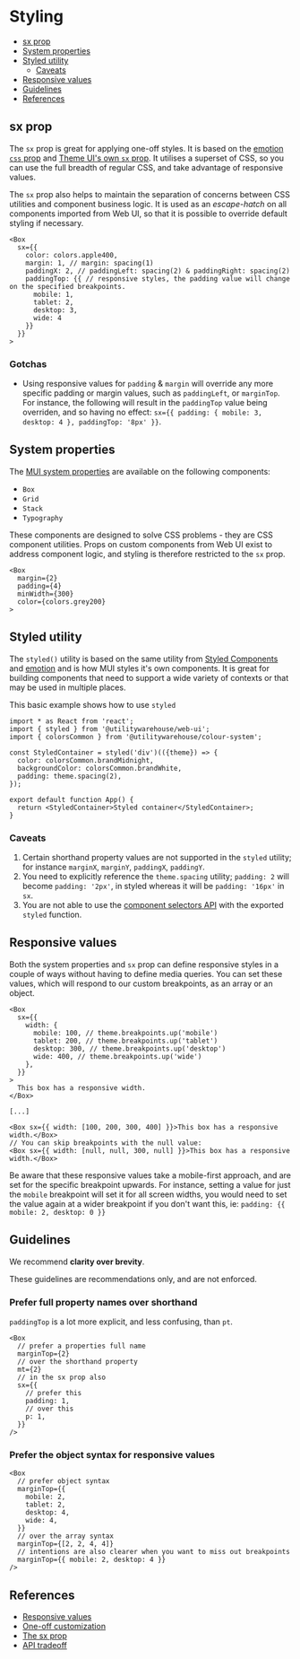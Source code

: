
<Analytics />

<Meta title="Web UI / Guides / Styling" />

# Styling

- [sx prop](#sx-prop)
- [System properties](#system-properties)
- [Styled utility](#styled-utility)
  - [Caveats](#caveats)
- [Responsive values](#responsive-values)
- [Guidelines](#guidelines)
- [References](#references)

## sx prop

The `sx` prop is great for applying one-off styles. It is based on the
[emotion `css` prop](https://emotion.sh/docs/css-prop)
and [Theme UI's own `sx` prop](https://theme-ui.com/sx-prop/).
It utilises a superset of CSS, so you can use the full breadth of
regular CSS, and take advantage of responsive values.

The `sx` prop also helps to maintain the separation of concerns between CSS
utilities and component business logic. It is used as an _escape-hatch_ on all
components imported from Web UI, so that it is possible to override default
styling if necessary.

```tsx
<Box
  sx={{
    color: colors.apple400,
    margin: 1, // margin: spacing(1)
    paddingX: 2, // paddingLeft: spacing(2) & paddingRight: spacing(2)
    paddingTop: {{ // responsive styles, the padding value will change on the specified breakpoints.
      mobile: 1,
      tablet: 2,
      desktop: 3,
      wide: 4
    }}
  }}
>
```

### Gotchas

- Using responsive values for `padding` & `margin` will override any more
  specific padding or margin values, such as `paddingLeft`, or `marginTop`. For
  instance, the following will result in the `paddingTop` value being overriden,
  and so having no effect: `sx={{ padding: { mobile: 3, desktop: 4 }, paddingTop: '8px' }}`.

## System properties

The [MUI system properties](https://mui.com/system/properties/) are available on the following components:

- `Box`
- `Grid`
- `Stack`
- `Typography`

These components are designed to solve CSS problems - they are CSS component
utilities. Props on custom components from Web UI exist to address component
logic, and styling is therefore restricted to the `sx` prop.

```tsx
<Box
  margin={2}
  padding={4}
  minWidth={300}
  color={colors.grey200}
>
```

## Styled utility

The `styled()` utility is based on the same utility from [Styled Components](https://styled-components.com/)
and [emotion](https://emotion.sh/docs/styled) and is how MUI styles it's own
components. It is great for building components that need to support a wide
variety of contexts or that may be used in multiple places.

This basic example shows how to use `styled`

```tsx
import * as React from 'react';
import { styled } from '@utilitywarehouse/web-ui';
import { colorsCommon } from '@utilitywarehouse/colour-system';

const StyledContainer = styled('div')(({theme}) => {
  color: colorsCommon.brandMidnight,
  backgroundColor: colorsCommon.brandWhite,
  padding: theme.spacing(2),
});

export default function App() {
  return <StyledContainer>Styled container</StyledContainer>;
}
```

### Caveats

1. Certain shorthand property values are not supported in the `styled` utility;
   for instance `marginX`, `marginY`, `paddingX`, `paddingY`.
1. You need to explicitly reference the `theme.spacing` utility; `padding: 2`
   will become `padding: '2px'`, in styled whereas it will be `padding: '16px'`
   in `sx`.
1. You are not able to use the [component selectors API](https://mui.com/system/styled/#how-to-use-components-selector-api) with
   the exported `styled` function.

## Responsive values

Both the system properties and `sx` prop can define responsive styles in a
couple of ways without having to define media queries. You can set these
values, which will respond to our custom breakpoints, as an array or an object.

```tsx
<Box
  sx={{
    width: {
      mobile: 100, // theme.breakpoints.up('mobile')
      tablet: 200, // theme.breakpoints.up('tablet')
      desktop: 300, // theme.breakpoints.up('desktop')
      wide: 400, // theme.breakpoints.up('wide')
    },
  }}
>
  This box has a responsive width.
</Box>

[...]

<Box sx={{ width: [100, 200, 300, 400] }}>This box has a responsive width.</Box>
// You can skip breakpoints with the null value:
<Box sx={{ width: [null, null, 300, null] }}>This box has a responsive width.</Box>
```

Be aware that these responsive values take a mobile-first approach, and are set
for the specific breakpoint upwards. For instance, setting a value for just the
`mobile` breakpoint will set it for all screen widths, you would need to set
the value again at a wider breakpoint if you don't want this,
ie: `padding: {{ mobile: 2, desktop: 0 }}`

## Guidelines

We recommend **clarity over brevity**.

These guidelines are recommendations only, and are not enforced.

### Prefer full property names over shorthand

`paddingTop` is a lot more explicit, and less confusing, than `pt`.

```tsx
<Box
  // prefer a properties full name
  marginTop={2}
  // over the shorthand property
  mt={2}
  // in the sx prop also
  sx={{
    // prefer this
    padding: 1,
    // over this
    p: 1,
  }}
/>
```

### Prefer the object syntax for responsive values

```tsx
<Box
  // prefer object syntax
  marginTop={{
    mobile: 2,
    tablet: 2,
    desktop: 4,
    wide: 4,
  }}
  // over the array syntax
  marginTop={[2, 2, 4, 4]}
  // intentions are also clearer when you want to miss out breakpoints
  marginTop={{ mobile: 2, desktop: 4 }}
/>
```

## References

- [Responsive values](https://mui.com/system/getting-started/usage/#responsive-values)
- [One-off customization](https://mui.com/customization/how-to-customize/#1-one-off-customization)
- [The sx prop](https://mui.com/system/getting-started/the-sx-prop/)
- [API tradeoff](https://mui.com/system/getting-started/usage/#api-tradeoff)
